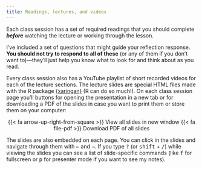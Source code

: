 ```yaml
---
title: Readings, lectures, and videos
---
```


Each class session has a set of required readings that you should complete ***before*** watching the lecture or working through the lesson. 

I've included a set of questions that might guide your reflection response. **You should not try to respond to all of these** (or any of them if you don't want to)—they'll just help you know what to look for and think about as you read.

Every class session also has a YouTube playlist of short recorded videos for each of the lecture sections. The lecture slides are special HTML files made with the R package [{xaringan}](https://bookdown.org/yihui/rmarkdown/xaringan.html) (R can do so much!). On each class session page you'll buttons for opening the presentation in a new tab or for downloading a PDF of the slides in case you want to print them or store them on your computer:

<p class="buttons" style="text-align:center;"><span class="btn btn-danger">{{< fa arrow-up-right-from-square >}} View all slides in new window</span> <span class="btn btn-danger">{{< fa file-pdf >}} Download PDF of all slides</span></p>

The slides are also embedded on each page. You can click in the slides and navigate through them with <kbd>←</kbd> and <kbd>→</kbd>. If you type <kbd>?</kbd> (or <kbd>shift</kbd> + <kbd>/</kbd>) while viewing the slides you can see a list of slide-specific commands (like <kbd>f</kbd> for fullscreen or <kbd>p</kbd> for presenter mode if you want to see my notes).

